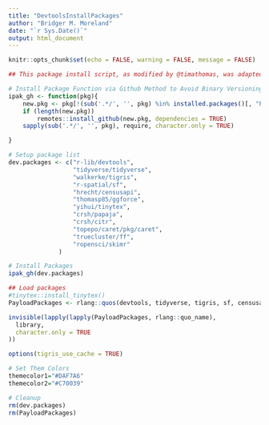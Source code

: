 ```yaml
---
title: "DevtoolsInstallPackages"
author: "Bridger M. Moreland"
date: "`r Sys.Date()`"
output: html_document
---
```


```r
knitr::opts_chunk$set(echo = FALSE, warning = FALSE, message = FALSE)

## This package install script, as modified by @timathomas, was adapted from the ipak function created by @stevenworthington https://gist.github.com/stevenworthington/3178163

# Install Package Function via Github Method to Avoid Binary Versioning Errors
ipak_gh <- function(pkg){
    new.pkg <- pkg[!(sub('.*/', '', pkg) %in% installed.packages()[, "Package"])]
    if (length(new.pkg)) 
        remotes::install_github(new.pkg, dependencies = TRUE)
    sapply(sub('.*/', '', pkg), require, character.only = TRUE)

}

# Setup package list
dev.packages <- c("r-lib/devtools",
                  "tidyverse/tidyverse",
                  "walkerke/tigris",
                  "r-spatial/sf",
                  "hrecht/censusapi",
                  "thomasp85/ggforce",
                  "yihui/tinytex",
                  "crsh/papaja",
                  "crsh/citr",
                  "topepo/caret/pkg/caret",
                  "truecluster/ff",
                  "ropensci/skimr"
              )

# Install Packages
ipak_gh(dev.packages)

## Load packages
#tinytex::install_tinytex()
PayloadPackages <- rlang::quos(devtools, tidyverse, tigris, sf, censusapi, ggforce, tinytex, papaja, citr, caret, ff, skimr, knitr)

invisible(lapply(lapply(PayloadPackages, rlang::quo_name),
  library,
  character.only = TRUE
))

options(tigris_use_cache = TRUE)

# Set Them Colors
themecolor1="#DAF7A6"
themecolor2="#C70039"

# Cleanup
rm(dev.packages)
rm(PayloadPackages)
```

